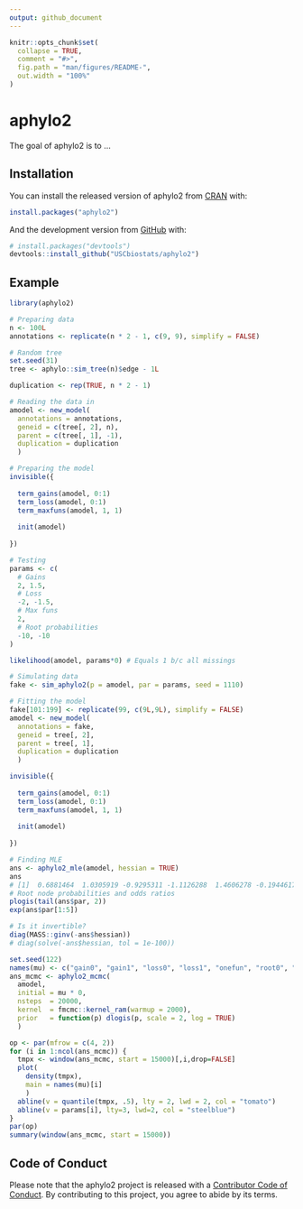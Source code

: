 ```yaml
---
output: github_document
---
```


<!-- README.md is generated from README.Rmd. Please edit that file -->

```r
knitr::opts_chunk$set(
  collapse = TRUE,
  comment = "#>",
  fig.path = "man/figures/README-",
  out.width = "100%"
)
```

# aphylo2

<!-- badges: start -->
<!-- badges: end -->

The goal of aphylo2 is to ...

## Installation

You can install the released version of aphylo2 from [CRAN](https://CRAN.R-project.org) with:

``` r
install.packages("aphylo2")
```

And the development version from [GitHub](https://github.com/) with:

``` r
# install.packages("devtools")
devtools::install_github("USCbiostats/aphylo2")
```
## Example

```r
library(aphylo2)

# Preparing data
n <- 100L
annotations <- replicate(n * 2 - 1, c(9, 9), simplify = FALSE)

# Random tree
set.seed(31)
tree <- aphylo::sim_tree(n)$edge - 1L

duplication <- rep(TRUE, n * 2 - 1)

# Reading the data in
amodel <- new_model(
  annotations = annotations,
  geneid = c(tree[, 2], n),
  parent = c(tree[, 1], -1),
  duplication = duplication
  )

# Preparing the model
invisible({
  
  term_gains(amodel, 0:1)
  term_loss(amodel, 0:1)
  term_maxfuns(amodel, 1, 1)
  
  init(amodel)
  
})

# Testing
params <- c(
  # Gains
  2, 1.5,
  # Loss
  -2, -1.5,
  # Max funs
  2, 
  # Root probabilities
  -10, -10
)

likelihood(amodel, params*0) # Equals 1 b/c all missings

# Simulating data
fake <- sim_aphylo2(p = amodel, par = params, seed = 1110)
```

```r
# Fitting the model
fake[101:199] <- replicate(99, c(9L,9L), simplify = FALSE)
amodel <- new_model(
  annotations = fake,
  geneid = tree[, 2],
  parent = tree[, 1],
  duplication = duplication
  )

invisible({
  
  term_gains(amodel, 0:1)
  term_loss(amodel, 0:1)
  term_maxfuns(amodel, 1, 1)
  
  init(amodel)
  
})

# Finding MLE
ans <- aphylo2_mle(amodel, hessian = TRUE)
ans
# [1]  0.6881464  1.0305919 -0.9295311 -1.1126288  1.4606278 -0.1944617 -1.0264741
# Root node probabilities and odds ratios
plogis(tail(ans$par, 2))
exp(ans$par[1:5])

# Is it invertible?
diag(MASS::ginv(-ans$hessian))
# diag(solve(-ans$hessian, tol = 1e-100))

```


```r
set.seed(122)
names(mu) <- c("gain0", "gain1", "loss0", "loss1", "onefun", "root0", "root1")
ans_mcmc <- aphylo2_mcmc(
  amodel,
  initial = mu * 0,
  nsteps  = 20000,
  kernel  = fmcmc::kernel_ram(warmup = 2000), 
  prior   = function(p) dlogis(p, scale = 2, log = TRUE)
  )
```

```r
op <- par(mfrow = c(4, 2))
for (i in 1:ncol(ans_mcmc)) {
  tmpx <- window(ans_mcmc, start = 15000)[,i,drop=FALSE]
  plot(
    density(tmpx),
    main = names(mu)[i]
    )
  abline(v = quantile(tmpx, .5), lty = 2, lwd = 2, col = "tomato")
  abline(v = params[i], lty=3, lwd=2, col = "steelblue")
}
par(op)
summary(window(ans_mcmc, start = 15000))
```



## Code of Conduct
  
Please note that the aphylo2 project is released with a [Contributor Code of Conduct](https://contributor-covenant.org/version/2/0/CODE_OF_CONDUCT.html). By contributing to this project, you agree to abide by its terms.

